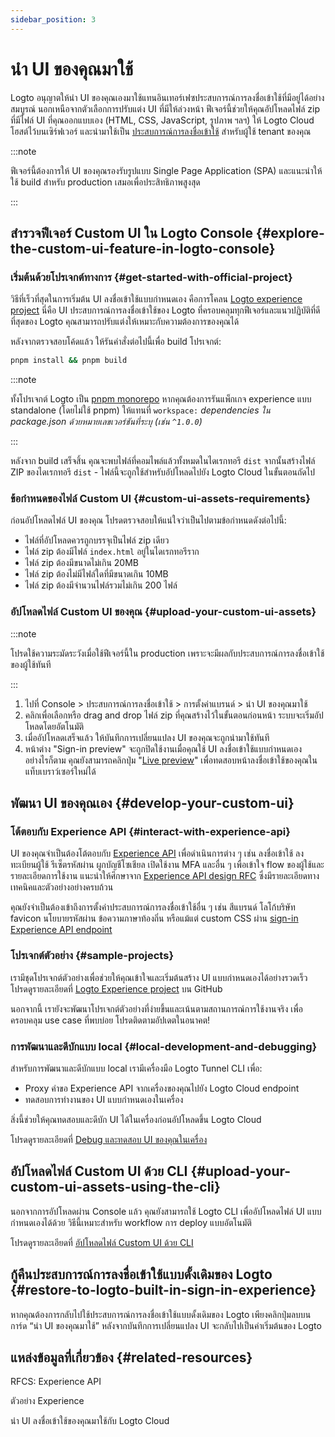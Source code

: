```yaml
---
sidebar_position: 3
---
```


# นำ UI ของคุณมาใช้

Logto อนุญาตให้นำ UI ของคุณเองมาใช้แทนอินเทอร์เฟซประสบการณ์การลงชื่อเข้าใช้ที่มีอยู่ได้อย่างสมบูรณ์ นอกเหนือจากตัวเลือกการปรับแต่ง UI ที่มีให้ล่วงหน้า ฟีเจอร์นี้ช่วยให้คุณอัปโหลดไฟล์ zip ที่มีไฟล์ UI ที่คุณออกแบบเอง (HTML, CSS, JavaScript, รูปภาพ ฯลฯ) ให้ Logto Cloud โฮสต์ไว้บนเซิร์ฟเวอร์ และนำมาใช้เป็น [ประสบการณ์การลงชื่อเข้าใช้](/end-user-flows#authentication-flows) สำหรับผู้ใช้ tenant ของคุณ

:::note

ฟีเจอร์นี้ต้องการให้ UI ของคุณรองรับรูปแบบ Single Page Application (SPA) และแนะนำให้ใช้ build สำหรับ production เสมอเพื่อประสิทธิภาพสูงสุด

:::

## สำรวจฟีเจอร์ Custom UI ใน Logto Console \{#explore-the-custom-ui-feature-in-logto-console}

### เริ่มต้นด้วยโปรเจกต์ทางการ \{#get-started-with-official-project}

วิธีที่เร็วที่สุดในการเริ่มต้น UI ลงชื่อเข้าใช้แบบกำหนดเอง คือการโคลน [Logto experience project](https://github.com/logto-io/logto/tree/master/packages/experience) นี่คือ UI ประสบการณ์การลงชื่อเข้าใช้ของ Logto ที่ครอบคลุมทุกฟีเจอร์และแนวปฏิบัติที่ดีที่สุดของ Logto คุณสามารถปรับแต่งให้เหมาะกับความต้องการของคุณได้

หลังจากตรวจสอบโค้ดแล้ว ให้รันคำสั่งต่อไปนี้เพื่อ build โปรเจกต์:

```bash
pnpm install && pnpm build
```

:::note

ทั้งโปรเจกต์ Logto เป็น [pnpm monorepo](https://pnpm.io/workspaces) หากคุณต้องการรันแพ็กเกจ experience แบบ standalone (โดยไม่ใช้ pnpm) ให้แทนที่ `workspace:` _dependencies ใน package.json ด้วยหมายเลขเวอร์ชันที่ระบุ (เช่น `^1.0.0`)_

:::

หลังจาก build เสร็จสิ้น คุณจะพบไฟล์ที่คอมไพล์แล้วทั้งหมดในไดเรกทอรี `dist` จากนั้นสร้างไฟล์ ZIP ของไดเรกทอรี `dist` - ไฟล์นี้จะถูกใช้สำหรับอัปโหลดไปยัง Logto Cloud ในขั้นตอนถัดไป

### ข้อกำหนดของไฟล์ Custom UI \{#custom-ui-assets-requirements}

ก่อนอัปโหลดไฟล์ UI ของคุณ โปรดตรวจสอบให้แน่ใจว่าเป็นไปตามข้อกำหนดดังต่อไปนี้:

- ไฟล์ที่อัปโหลดควรถูกบรรจุเป็นไฟล์ zip เดียว
- ไฟล์ zip ต้องมีไฟล์ `index.html` อยู่ในไดเรกทอรีราก
- ไฟล์ zip ต้องมีขนาดไม่เกิน 20MB
- ไฟล์ zip ต้องไม่มีไฟล์ใดที่มีขนาดเกิน 10MB
- ไฟล์ zip ต้องมีจำนวนไฟล์รวมไม่เกิน 200 ไฟล์

### อัปโหลดไฟล์ Custom UI ของคุณ \{#upload-your-custom-ui-assets}

:::note

โปรดใช้ความระมัดระวังเมื่อใช้ฟีเจอร์นี้ใน production เพราะจะมีผลกับประสบการณ์การลงชื่อเข้าใช้ของผู้ใช้ทันที

:::

1. ไปที่ <CloudLink to="/sign-in-experience/branding">Console > ประสบการณ์การลงชื่อเข้าใช้ > การตั้งค่าแบรนด์ > นำ UI ของคุณมาใช้</CloudLink>
2. คลิกเพื่อเลือกหรือ drag and drop ไฟล์ zip ที่คุณสร้างไว้ในขั้นตอนก่อนหน้า ระบบจะเริ่มอัปโหลดโดยอัตโนมัติ
3. เมื่ออัปโหลดเสร็จแล้ว ให้บันทึกการเปลี่ยนแปลง UI ของคุณจะถูกนำมาใช้ทันที
4. หน้าต่าง "Sign-in preview" จะถูกปิดใช้งานเมื่อคุณใช้ UI ลงชื่อเข้าใช้แบบกำหนดเอง อย่างไรก็ตาม คุณยังสามารถคลิกปุ่ม "[Live preview](/customization/live-preview)" เพื่อทดสอบหน้าลงชื่อเข้าใช้ของคุณในแท็บเบราว์เซอร์ใหม่ได้

## พัฒนา UI ของคุณเอง \{#develop-your-custom-ui}

### โต้ตอบกับ Experience API \{#interact-with-experience-api}

UI ของคุณจำเป็นต้องโต้ตอบกับ [Experience API](https://openapi.logto.io/group/endpoint-experience) เพื่อดำเนินการต่าง ๆ เช่น ลงชื่อเข้าใช้ ลงทะเบียนผู้ใช้ รีเซ็ตรหัสผ่าน ผูกบัญชีโซเชียล เปิดใช้งาน MFA และอื่น ๆ เพื่อเข้าใจ flow ของผู้ใช้และรายละเอียดการใช้งาน แนะนำให้ศึกษาจาก [Experience API design RFC](https://github.com/logto-io/rfcs/blob/master/draft/0004-experience-api.md) ซึ่งมีรายละเอียดทางเทคนิคและตัวอย่างอย่างครบถ้วน

คุณยังจำเป็นต้องเข้าถึงการตั้งค่าประสบการณ์การลงชื่อเข้าใช้อื่น ๆ เช่น สีแบรนด์ โลโก้บริษัท favicon นโยบายรหัสผ่าน ข้อความภาษาท้องถิ่น หรือแม้แต่ custom CSS ผ่าน [sign-in Experience API endpoint](https://openapi.logto.io/operation/operation-getsigninexperienceconfig)

### โปรเจกต์ตัวอย่าง \{#sample-projects}

เรามีชุดโปรเจกต์ตัวอย่างเพื่อช่วยให้คุณเข้าใจและเริ่มต้นสร้าง UI แบบกำหนดเองได้อย่างรวดเร็ว โปรดดูรายละเอียดที่ [Logto Experience project](https://github.com/logto-io/experience-samples) บน GitHub

นอกจากนี้ เรายังจะพัฒนาโปรเจกต์ตัวอย่างที่ง่ายขึ้นและเน้นตามสถานการณ์การใช้งานจริง เพื่อครอบคลุม use case ที่พบบ่อย โปรดติดตามอัปเดตในอนาคต!

### การพัฒนาและดีบักแบบ local \{#local-development-and-debugging}

สำหรับการพัฒนาและดีบักแบบ local เรามีเครื่องมือ Logto Tunnel CLI เพื่อ:

- Proxy คำขอ Experience API จากเครื่องของคุณไปยัง Logto Cloud endpoint
- ทดสอบการทำงานของ UI แบบกำหนดเองในเครื่อง

สิ่งนี้ช่วยให้คุณทดสอบและดีบัก UI ได้ในเครื่องก่อนอัปโหลดขึ้น Logto Cloud

โปรดดูรายละเอียดที่ [Debug และทดสอบ UI ของคุณในเครื่อง](/customization/bring-your-ui/debug-and-test-your-custom-ui-locally/)

## อัปโหลดไฟล์ Custom UI ด้วย CLI \{#upload-your-custom-ui-assets-using-the-cli}

นอกจากการอัปโหลดผ่าน Console แล้ว คุณยังสามารถใช้ Logto CLI เพื่ออัปโหลดไฟล์ UI แบบกำหนดเองได้ด้วย วิธีนี้เหมาะสำหรับ workflow การ deploy แบบอัตโนมัติ

โปรดดูรายละเอียดที่ [อัปโหลดไฟล์ Custom UI ด้วย CLI](/customization/bring-your-ui/upload-custom-ui-assets-using-cli/)

## กู้คืนประสบการณ์การลงชื่อเข้าใช้แบบดั้งเดิมของ Logto \{#restore-to-logto-built-in-sign-in-experience}

หากคุณต้องการกลับไปใช้ประสบการณ์การลงชื่อเข้าใช้แบบดั้งเดิมของ Logto เพียงคลิกปุ่มลบบนการ์ด “นำ UI ของคุณมาใช้” หลังจากบันทึกการเปลี่ยนแปลง UI จะกลับไปเป็นค่าเริ่มต้นของ Logto

## แหล่งข้อมูลที่เกี่ยวข้อง \{#related-resources}

<Url href="https://github.com/logto-io/rfcs/blob/master/draft/0004-experience-api.md#2-sign-in-with-username--password-and-fulfill-email">
  RFCS: Experience API
</Url>

<Url href="https://github.com/logto-io/experience-samples">ตัวอย่าง Experience</Url>

<Url href="https://blog.logto.io/bring-your-own-ui">
  นำ UI ลงชื่อเข้าใช้ของคุณมาใช้กับ Logto Cloud
</Url>

